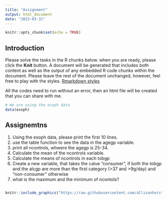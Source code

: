 ```yaml
---
title: "Assignment"
output: html_document
date: "2023-03-31"
---
```


```r
knitr::opts_chunk$set(echo = TRUE)
```




## Introduction

Please solve the tasks in the R chunks below. when you are ready, please click the **Knit** button. A document will be generated that includes both content as well as the output of any embedded R code chunks within the document. Please leave the rest of the document unchanged, however, feel free to play with the styles. 
[Rmarkdown styles](https://bookdown.org/yihui/rmarkdown/appearance-and-style-1.html)

All the codes need to run without an error, then an html file will be created that you can share with me.

```r
# We are using the esoph data
data(esoph)
```

## Assignemtns

1. Using the esoph data, please print the first 10 lines. 
2. use the table function to see the data in the agegp variable. 
3. print all ncontrols, whwere the agegp is 25-34.
5. Calculate the mean of the ncontrols variable. 
6. Calculate the means of ncontrols in each tobgp 
7. Create a new variable, that takes the calue "consumer", if both the tobgp and the alcgp are more than the first category (>37 and >9g/day) and "non-consumer" otherwise
8. what is the maximum and the minimum of ncontols?


```r




```





```r
knitr::include_graphics("https://raw.githubusercontent.com/allisonhorst/stats-illustrations/master/rstats-artwork/code_hero.jpg", dpi = 100)
```
